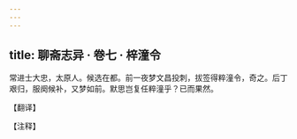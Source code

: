 ```yaml
---
---
---
```

title: 聊斋志异 · 卷七 · 梓潼令
---

常进士大忠，太原人。候选在都。前一夜梦文昌投刺，拔签得粹潼令，奇之。后丁艰归，服阕候补，又梦如前。默思岂复任粹潼乎？已而果然。

【翻译】

【注释】

